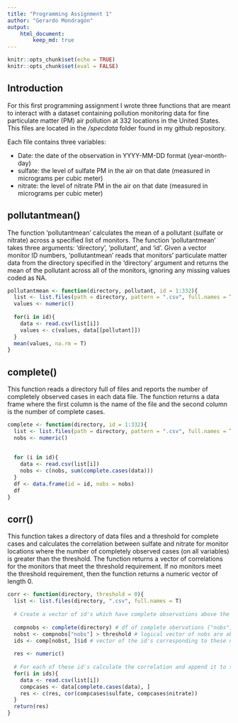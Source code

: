 ```yaml
---
title: "Programming Assignment 1"
author: "Gerardo Mondragón"
output: 
    html_document:
        keep_md: true
---
```


```r
knitr::opts_chunk$set(echo = TRUE)
knitr::opts_chunk$set(eval = FALSE)
```

## **Introduction**

For this first programming assignment I wrote three functions that are meant to interact with a dataset containing pollution monitoring data for fine particulate matter (PM) air pollution at 332 locations in the United States. This files are located in the */specdata* folder found in my github repository. 

Each file contains three variables:

- Date: the date of the observation in YYYY-MM-DD format (year-month-day)
- sulfate: the level of sulfate PM in the air on that date (measured in micrograms per cubic meter)
- nitrate: the level of nitrate PM in the air on that date (measured in micrograms per cubic meter)

## **pollutantmean()**

The function 'pollutantmean' calculates the mean of a pollutant (sulfate or nitrate) across a specified list of monitors. The function 'pollutantmean' takes three arguments: 'directory', 'pollutant', and 'id'. Given a vector monitor ID numbers, 'pollutantmean' reads that monitors' particulate matter data from the directory specified in the 'directory' argument and returns the mean of the pollutant across all of the monitors, ignoring any missing values coded as NA.

```r
pollutantmean <- function(directory, pollutant, id = 1:332){
  list <- list.files(path = directory, pattern = ".csv", full.names = T)
  values <- numeric()
  
  for(i in id){
    data <- read.csv(list[i])
    values <- c(values, data[[pollutant]])
  }
  mean(values, na.rm = T)
}
```

## **complete()**

This function reads a directory full of files and reports the number of completely observed cases in each data file. The function returns a data frame where the first column is the name of the file and the second column is the number of complete cases.

```r
complete <- function(directory, id = 1:332){
  list <- list.files(path = directory, pattern = ".csv", full.names = T)
  nobs <- numeric()
  
  
  for (i in id){
    data <- read.csv(list[i])
    nobs <- c(nobs, sum(complete.cases(data)))
  }
  df <- data.frame(id = id, nobs = nobs)
  df
}
```

## **corr()**

This function takes a directory of data files and a threshold for complete cases and calculates the correlation between sulfate and nitrate for monitor locations where the number of completely observed cases (on all variables) is greater than the threshold. The function returns a vector of correlations for the monitors that meet the threshold requirement. If no monitors meet the threshold requirement, then the function returns a numeric vector of length 0.

```r
corr <- function(directory, threshold = 0){
  list <- list.files(directory, ".csv", full.names = T)
  
  # Create a vector of id's which have complete observations above the threshold
  
  compnobs <- complete(directory) # df of complete obervations ("nobs") per id
  nobst <- compnobs["nobs"] > threshold # logical vector of nobs are above the threshold
  ids <- comp[nobst, ]$id # vector of the id's corresponding to these nobs
  
  res <- numeric()
  
  # For each of these id's calculate the correlation and append it to the vector res.
  for(i in ids){
    data <- read.csv(list[i])
    compcases <- data[complete.cases(data), ]
    res <- c(res, cor(compcases$sulfate, compcases$nitrate))
  }
  return(res)
}
```

